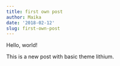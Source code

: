 ```yaml
---
title: first own post
author: Maika
date: '2018-02-12'
slug: first-own-post
---
```


Hello, world!

This is a new post with basic theme lithium.
